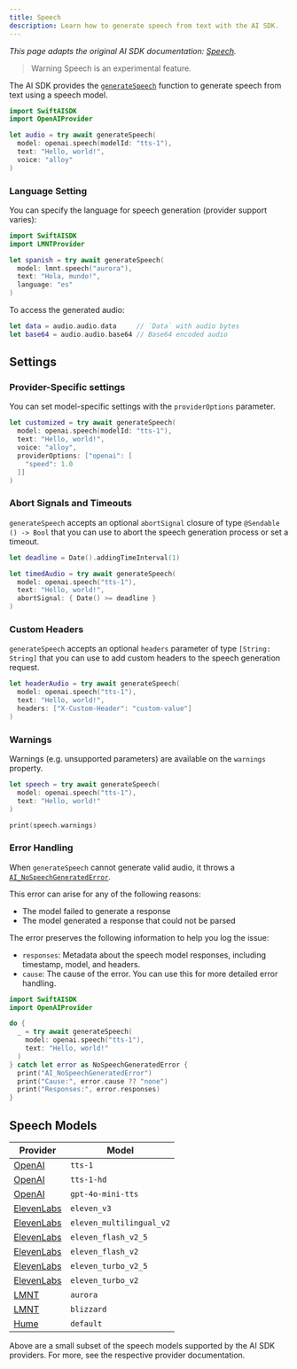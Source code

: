 ```yaml
---
title: Speech
description: Learn how to generate speech from text with the AI SDK.
---
```


_This page adapts the original AI SDK documentation: [Speech](https://ai-sdk.dev/docs/ai-sdk-core/speech)._ 

> Warning
> Speech is an experimental feature.

The AI SDK provides the [`generateSpeech`](/docs/reference/ai-sdk-core/generate-speech)
function to generate speech from text using a speech model.

```swift
import SwiftAISDK
import OpenAIProvider

let audio = try await generateSpeech(
  model: openai.speech(modelId: "tts-1"),
  text: "Hello, world!",
  voice: "alloy"
)
```

### Language Setting

You can specify the language for speech generation (provider support varies):

```swift
import SwiftAISDK
import LMNTProvider

let spanish = try await generateSpeech(
  model: lmnt.speech("aurora"),
  text: "Hola, mundo!",
  language: "es"
)
```

To access the generated audio:

```swift
let data = audio.audio.data     // `Data` with audio bytes
let base64 = audio.audio.base64 // Base64 encoded audio
```

## Settings

### Provider-Specific settings

You can set model-specific settings with the `providerOptions` parameter.

```swift highlight="7-11"
let customized = try await generateSpeech(
  model: openai.speech(modelId: "tts-1"),
  text: "Hello, world!",
  voice: "alloy",
  providerOptions: ["openai": [
    "speed": 1.0
  ]]
)
```

### Abort Signals and Timeouts

`generateSpeech` accepts an optional `abortSignal` closure of type `@Sendable () -> Bool`
that you can use to abort the speech generation process or set a timeout.

```swift highlight="7"
let deadline = Date().addingTimeInterval(1)

let timedAudio = try await generateSpeech(
  model: openai.speech("tts-1"),
  text: "Hello, world!",
  abortSignal: { Date() >= deadline }
)
```

### Custom Headers

`generateSpeech` accepts an optional `headers` parameter of type `[String: String]`
that you can use to add custom headers to the speech generation request.

```swift highlight="7"
let headerAudio = try await generateSpeech(
  model: openai.speech("tts-1"),
  text: "Hello, world!",
  headers: ["X-Custom-Header": "custom-value"]
)
```

### Warnings

Warnings (e.g. unsupported parameters) are available on the `warnings` property.

```swift
let speech = try await generateSpeech(
  model: openai.speech("tts-1"),
  text: "Hello, world!"
)

print(speech.warnings)
```

### Error Handling

When `generateSpeech` cannot generate valid audio, it throws a [`AI_NoSpeechGeneratedError`](/docs/reference/ai-sdk-errors/ai-no-speech-generated-error).

This error can arise for any of the following reasons:

- The model failed to generate a response
- The model generated a response that could not be parsed

The error preserves the following information to help you log the issue:

- `responses`: Metadata about the speech model responses, including timestamp, model, and headers.
- `cause`: The cause of the error. You can use this for more detailed error handling.

```swift
import SwiftAISDK
import OpenAIProvider

do {
  _ = try await generateSpeech(
    model: openai.speech("tts-1"),
    text: "Hello, world!"
  )
} catch let error as NoSpeechGeneratedError {
  print("AI_NoSpeechGeneratedError")
  print("Cause:", error.cause ?? "none")
  print("Responses:", error.responses)
}
```

## Speech Models

| Provider                                                           | Model                    |
| ------------------------------------------------------------------ | ------------------------ |
| [OpenAI](/providers/ai-sdk-providers/openai#speech-models)         | `tts-1`                  |
| [OpenAI](/providers/ai-sdk-providers/openai#speech-models)         | `tts-1-hd`               |
| [OpenAI](/providers/ai-sdk-providers/openai#speech-models)         | `gpt-4o-mini-tts`        |
| [ElevenLabs](/providers/ai-sdk-providers/elevenlabs#speech-models) | `eleven_v3`              |
| [ElevenLabs](/providers/ai-sdk-providers/elevenlabs#speech-models) | `eleven_multilingual_v2` |
| [ElevenLabs](/providers/ai-sdk-providers/elevenlabs#speech-models) | `eleven_flash_v2_5`      |
| [ElevenLabs](/providers/ai-sdk-providers/elevenlabs#speech-models) | `eleven_flash_v2`        |
| [ElevenLabs](/providers/ai-sdk-providers/elevenlabs#speech-models) | `eleven_turbo_v2_5`      |
| [ElevenLabs](/providers/ai-sdk-providers/elevenlabs#speech-models) | `eleven_turbo_v2`        |
| [LMNT](/providers/ai-sdk-providers/lmnt#speech-models)             | `aurora`                 |
| [LMNT](/providers/ai-sdk-providers/lmnt#speech-models)             | `blizzard`               |
| [Hume](/providers/ai-sdk-providers/hume#speech-models)             | `default`                |

Above are a small subset of the speech models supported by the AI SDK providers. For more, see the respective provider documentation.
